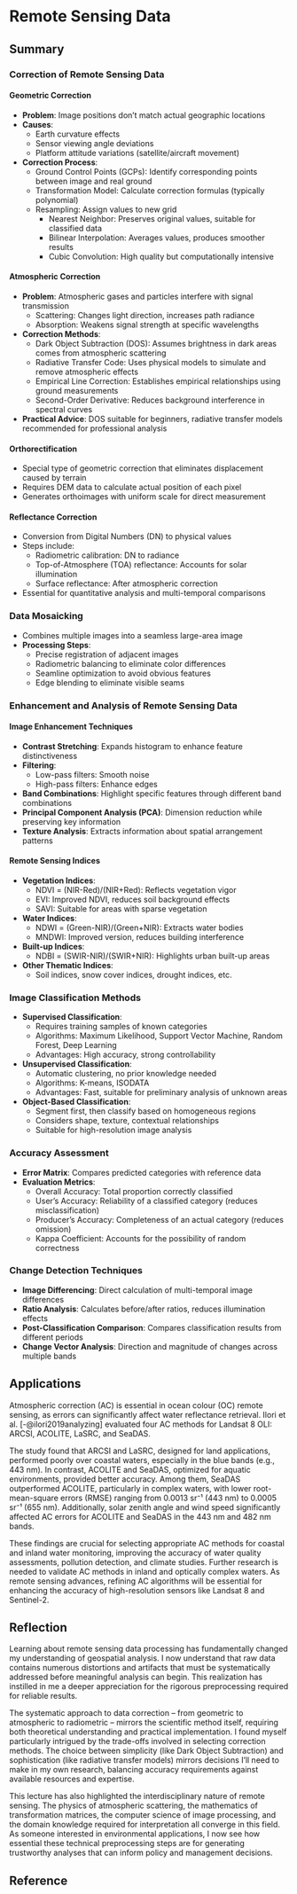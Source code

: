 # Remote Sensing Data

## Summary

### Correction of Remote Sensing Data

#### Geometric Correction

-   **Problem**: Image positions don't match actual geographic locations
-   **Causes**:
    -   Earth curvature effects
    -   Sensor viewing angle deviations
    -   Platform attitude variations (satellite/aircraft movement)
-   **Correction Process**:
    -   Ground Control Points (GCPs): Identify corresponding points between image and real ground
    -   Transformation Model: Calculate correction formulas (typically polynomial)
    -   Resampling: Assign values to new grid
        -   Nearest Neighbor: Preserves original values, suitable for classified data
        -   Bilinear Interpolation: Averages values, produces smoother results
        -   Cubic Convolution: High quality but computationally intensive

#### Atmospheric Correction

-   **Problem**: Atmospheric gases and particles interfere with signal transmission
    -   Scattering: Changes light direction, increases path radiance
    -   Absorption: Weakens signal strength at specific wavelengths
-   **Correction Methods**:
    -   Dark Object Subtraction (DOS): Assumes brightness in dark areas comes from atmospheric scattering
    -   Radiative Transfer Code: Uses physical models to simulate and remove atmospheric effects
    -   Empirical Line Correction: Establishes empirical relationships using ground measurements
    -   Second-Order Derivative: Reduces background interference in spectral curves
-   **Practical Advice**: DOS suitable for beginners, radiative transfer models recommended for professional analysis

#### Orthorectification

-   Special type of geometric correction that eliminates displacement caused by terrain
-   Requires DEM data to calculate actual position of each pixel
-   Generates orthoimages with uniform scale for direct measurement

#### Reflectance Correction

-   Conversion from Digital Numbers (DN) to physical values
-   Steps include:
    -   Radiometric calibration: DN to radiance
    -   Top-of-Atmosphere (TOA) reflectance: Accounts for solar illumination
    -   Surface reflectance: After atmospheric correction
-   Essential for quantitative analysis and multi-temporal comparisons

### Data Mosaicking

-   Combines multiple images into a seamless large-area image
-   **Processing Steps**:
    -   Precise registration of adjacent images
    -   Radiometric balancing to eliminate color differences
    -   Seamline optimization to avoid obvious features
    -   Edge blending to eliminate visible seams

### Enhancement and Analysis of Remote Sensing Data

#### Image Enhancement Techniques

-   **Contrast Stretching**: Expands histogram to enhance feature distinctiveness
-   **Filtering**:
    -   Low-pass filters: Smooth noise
    -   High-pass filters: Enhance edges
-   **Band Combinations**: Highlight specific features through different band combinations
-   **Principal Component Analysis (PCA)**: Dimension reduction while preserving key information
-   **Texture Analysis**: Extracts information about spatial arrangement patterns

#### Remote Sensing Indices

-   **Vegetation Indices**:
    -   NDVI = (NIR-Red)/(NIR+Red): Reflects vegetation vigor
    -   EVI: Improved NDVI, reduces soil background effects
    -   SAVI: Suitable for areas with sparse vegetation
-   **Water Indices**:
    -   NDWI = (Green-NIR)/(Green+NIR): Extracts water bodies
    -   MNDWI: Improved version, reduces building interference
-   **Built-up Indices**:
    -   NDBI = (SWIR-NIR)/(SWIR+NIR): Highlights urban built-up areas
-   **Other Thematic Indices**:
    -   Soil indices, snow cover indices, drought indices, etc.

### Image Classification Methods

-   **Supervised Classification**:
    -   Requires training samples of known categories
    -   Algorithms: Maximum Likelihood, Support Vector Machine, Random Forest, Deep Learning
    -   Advantages: High accuracy, strong controllability
-   **Unsupervised Classification**:
    -   Automatic clustering, no prior knowledge needed
    -   Algorithms: K-means, ISODATA
    -   Advantages: Fast, suitable for preliminary analysis of unknown areas
-   **Object-Based Classification**:
    -   Segment first, then classify based on homogeneous regions
    -   Considers shape, texture, contextual relationships
    -   Suitable for high-resolution image analysis

### Accuracy Assessment

-   **Error Matrix**: Compares predicted categories with reference data
-   **Evaluation Metrics**:
    -   Overall Accuracy: Total proportion correctly classified
    -   User's Accuracy: Reliability of a classified category (reduces misclassification)
    -   Producer's Accuracy: Completeness of an actual category (reduces omission)
    -   Kappa Coefficient: Accounts for the possibility of random correctness

### Change Detection Techniques

-   **Image Differencing**: Direct calculation of multi-temporal image differences
-   **Ratio Analysis**: Calculates before/after ratios, reduces illumination effects
-   **Post-Classification Comparison**: Compares classification results from different periods
-   **Change Vector Analysis**: Direction and magnitude of changes across multiple bands

## Applications

Atmospheric correction (AC) is essential in ocean colour (OC) remote sensing, as errors can significantly affect water reflectance retrieval. Ilori et al. [-@ilori2019analyzing] evaluated four AC methods for Landsat 8 OLI: ARCSI, ACOLITE, LaSRC, and SeaDAS.

The study found that ARCSI and LaSRC, designed for land applications, performed poorly over coastal waters, especially in the blue bands (e.g., 443 nm). In contrast, ACOLITE and SeaDAS, optimized for aquatic environments, provided better accuracy. Among them, SeaDAS outperformed ACOLITE, particularly in complex waters, with lower root-mean-square errors (RMSE) ranging from 0.0013 sr⁻¹ (443 nm) to 0.0005 sr⁻¹ (655 nm). Additionally, solar zenith angle and wind speed significantly affected AC errors for ACOLITE and SeaDAS in the 443 nm and 482 nm bands.

These findings are crucial for selecting appropriate AC methods for coastal and inland water monitoring, improving the accuracy of water quality assessments, pollution detection, and climate studies. Further research is needed to validate AC methods in inland and optically complex waters. As remote sensing advances, refining AC algorithms will be essential for enhancing the accuracy of high-resolution sensors like Landsat 8 and Sentinel-2.

## Reflection

Learning about remote sensing data processing has fundamentally changed my understanding of geospatial analysis. I now understand that raw data contains numerous distortions and artifacts that must be systematically addressed before meaningful analysis can begin. This realization has instilled in me a deeper appreciation for the rigorous preprocessing required for reliable results.

The systematic approach to data correction – from geometric to atmospheric to radiometric – mirrors the scientific method itself, requiring both theoretical understanding and practical implementation. I found myself particularly intrigued by the trade-offs involved in selecting correction methods. The choice between simplicity (like Dark Object Subtraction) and sophistication (like radiative transfer models) mirrors decisions I'll need to make in my own research, balancing accuracy requirements against available resources and expertise.

This lecture has also highlighted the interdisciplinary nature of remote sensing. The physics of atmospheric scattering, the mathematics of transformation matrices, the computer science of image processing, and the domain knowledge required for interpretation all converge in this field. As someone interested in environmental applications, I now see how essential these technical preprocessing steps are for generating trustworthy analyses that can inform policy and management decisions.

## Reference
